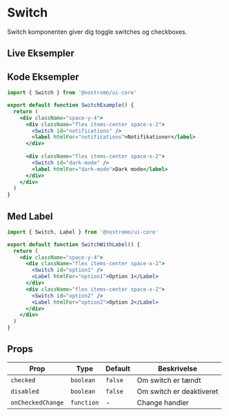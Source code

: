 
# Switch

Switch komponenten giver dig toggle switches og checkboxes.

## Live Eksempler

<StorybookEmbed story="components-switch--default" />

<StorybookEmbed story="components-switch--variants" />

<StorybookEmbed story="components-switch--form-example" />

## Kode Eksempler

```jsx
import { Switch } from '@nostromo/ui-core'

export default function SwitchExample() {
  return (
    <div className="space-y-4">
      <div className="flex items-center space-x-2">
        <Switch id="notifications" />
        <label htmlFor="notifications">Notifikationer</label>
      </div>
      
      <div className="flex items-center space-x-2">
        <Switch id="dark-mode" />
        <label htmlFor="dark-mode">Dark mode</label>
      </div>
    </div>
  )
}
```

## Med Label

```jsx
import { Switch, Label } from '@nostromo/ui-core'

export default function SwitchWithLabel() {
  return (
    <div className="space-y-4">
      <div className="flex items-center space-x-2">
        <Switch id="option1" />
        <Label htmlFor="option1">Option 1</Label>
      </div>
      <div className="flex items-center space-x-2">
        <Switch id="option2" />
        <Label htmlFor="option2">Option 2</Label>
      </div>
    </div>
  )
}
```

## Props

| Prop | Type | Default | Beskrivelse |
|------|------|---------|-------------|
| `checked` | `boolean` | `false` | Om switch er tændt |
| `disabled` | `boolean` | `false` | Om switch er deaktiveret |
| `onCheckedChange` | `function` | - | Change handler |
